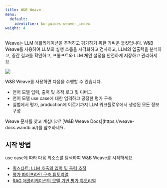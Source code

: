 ---
title: W&B Weave
menu:
  default:
    identifier: ko-guides-weave-_index
weight: 4
---

<Card title="Try in Colab" href="http://wandb.me/weave_colab" icon="python"/>

Weave는 LLM 애플리케이션을 추적하고 평가하기 위한 가벼운 툴킷입니다. W&B Weave를 사용하여 LLM의 실행 흐름을 시각화하고 검사하고, LLM의 입출력을 분석하고, 중간 결과를 확인하고, 프롬프트와 LLM 체인 설정을 안전하게 저장하고 관리하세요.

<Frame>
    <img src="/images/weave/weave-hero.png"  />
</Frame>

W&B Weave를 사용하면 다음을 수행할 수 있습니다.
* 언어 모델 입력, 출력 및 추적 로그 및 디버그
* 언어 모델 use case에 대한 엄격하고 공정한 평가 구축
* 실험에서 평가, production에 이르기까지 LLM 워크플로우에서 생성된 모든 정보 구성

<Note>
Weave 문서를 찾고 계십니까? [W&B Weave Docs](https://weave-docs.wandb.ai/)를 참조하세요.
</Note>

## 시작 방법
use case에 따라 다음 리소스를 탐색하여 W&B Weave를 시작하세요.

* [퀵스타트: LLM 호출의 입력 및 출력 추적](https://wandb.github.io/weave/quickstart)
* [평가 파이프라인 구축 튜토리얼](https://wandb.github.io/weave/tutorial-eval)
* [RAG 애플리케이션의 모델 기반 평가 튜토리얼](https://wandb.github.io/weave/tutorial-rag)
